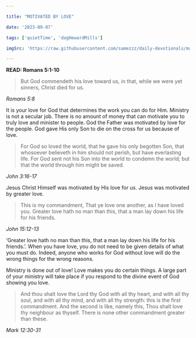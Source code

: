 ```yaml
---

title: "MOTIVATED BY LOVE"

date: '2023-09-07'

tags: ['quietTime', 'dagHewardMills']

imgSrc: 'https://raw.githubusercontent.com/samezzz/daily-devotionals/main/images/evangelist-dag.jpg'

---
```


**READ: Romans 5:1-10**

>But God commendeth his love toward us, in that, while we were yet sinners, Christ died for us.

*Romans 5:8*

It is your love for God that determines the work you can do for Him. Ministry is not a secular job. There is no amount of money that can motivate you to truly love and minister to people. God the Father was motivated by love for the people. God gave His only Son to die on the cross for us because of love.

>For God so loved the world, that he gave his only begotten Son, that whosoever believeth in him should not perish, but have everlasting life. For God sent not his Son into the world to condemn the world; but that the world through him might be saved.

*John 3:16-17*

Jesus Christ Himself was motivated by His love for us. Jesus was motivated by greater love.

>This is my commandment, That ye love one another, as I have loved you. Greater love hath no man than this, that a man lay down his life for his friends.

*John 15:12-13*

‘Greater love hath no man than this, that a man lay down his life for his friends.’. When you have love, you do not need to be given details of what you must do. Indeed, anyone who works for God without love will do the wrong things for the wrong reasons.

Ministry is done out of love! Love makes you do certain things. A large part of your ministry will take place if you respond to the divine event of God showing you love.

>And thou shalt love the Lord thy God with all thy heart, and with all thy soul, and with all thy mind, and with all thy strength: this is the first commandment. And the second is like, namely this, Thou shalt love thy neighbour as thyself. There is none other commandment greater than these.

*Mark 12:30-31*
